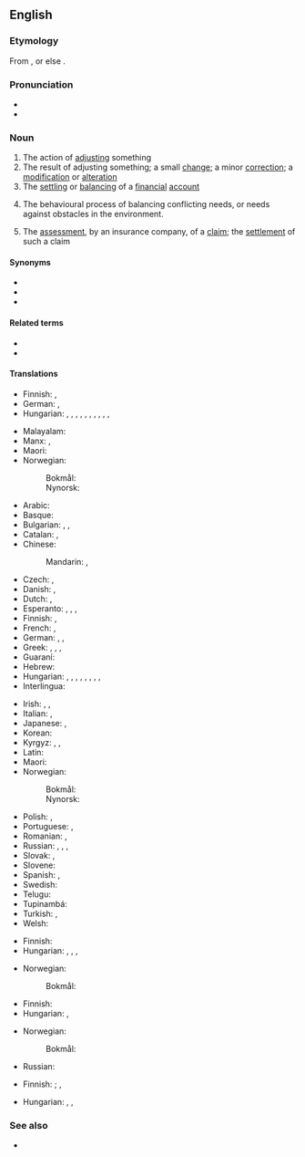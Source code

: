 ==English==

===Etymology===
From {{uder|en|fr|ajustement}}, or else {{suffix|en|adjust|ment}}.

===Pronunciation===
* {{IPA|en|/əˈdʒʌst.mənt/}}
* {{audio|en|en-us-adjustment.ogg|Audio (US)}}

===Noun===
{{en-noun|~}}

# The action of [[adjust]]ing something
# The result of adjusting something; a small [[change]]; a minor [[correction]]; a [[modification]] or [[alteration]]
# The [[settle|settling]] or [[balance|balancing]] of a [[financial]] [[account]]
#: {{ux|en|The credit card company made an '''adjustment''' to my account to waive the late fee.}}
# The behavioural process of balancing conflicting needs, or needs against obstacles in the environment.
#: {{ux|en|When Jim graduated, he found '''adjustment''' to the working world difficult.}}
# The [[assessment]], by an insurance company, of a [[claim]]; the [[settlement]] of such a claim

====Synonyms====
{{checksense|en}}
* {{l|en|change}}
* {{l|en|correction}}
* {{l|en|modification}}

====Related terms====
* {{l|en|adjustable}}
* {{l|en|adjuster}}

====Translations====
{{trans-top|action of adjusting}}
* Finnish: {{t+|fi|säätäminen}}, {{t+|fi|säätö}}
* German: {{t|de|Anpassen|n}}, {{t|de|[[geringfügiges]] [[Ändern]]|n}}
* Hungarian: {{t+|hu|beállítás}}, {{t+|hu|szabályozás}}, {{t|hu|hangolás}}, {{t|hu|finombeállítás}}, {{t|hu|finomhangolás}}, {{t+|hu|igazítás}}, {{t|hu|kiigazítás}}, {{t|hu|korrigálás}}, {{t+|hu|helyesbítés}}, {{t+|hu|módosítás}}, {{t+|hu|változtatás}}
{{trans-mid}}
* Malayalam: {{t+|ml|ക്രമീകരണം}}
* Manx: {{t|gv|kiartagh|m}}, {{t|gv|cochiartagh|m}}
* Maori: {{t|mi|whakarerekētanga}}
* Norwegian:
*: Bokmål: {{t|nb|justering|m|f}}
*: Nynorsk: {{t|nn|justering|f}}
{{trans-bottom}}

{{trans-top|result of adjusting, small change}}
* Arabic: {{t+|ar|ضَبْط|m}}
* Basque: {{t|eu|egokitze}}
* Bulgarian: {{t+|bg|нагласяване|n}}, {{t+|bg|приспособяване|n}}, {{t+|bg|настройка|f}}
* Catalan: {{t+|ca|ajust|m}}, {{t|ca|ajustament|m}}
* Chinese:
*: Mandarin: {{t+|cmn|調整|sc=Hani}}, {{t+|cmn|调整|tr=tiáozhěng|sc=Hani}}
* Czech: {{t+|cs|přizpůsobení}}, {{t+|cs|úprava}}
* Danish: {{t|da|justering|c}}, {{t|da|tilpasning|c}}
* Dutch: {{t+|nl|aanpassing|c}}, {{t+|nl|bijstelling|c}}
* Esperanto: {{t|eo|adapto}}, {{t|eo|akomodo}}, {{t|eo|alĝustigo}}, {{t|eo|ĝustigo}}
* Finnish: {{t+|fi|säätö}}, {{t|fi|hienosäätö}}
* French: {{t+|fr|ajustement|m}}, {{t|fr|arèglement|m}}
* German: {{t+|de|Anpassung|f}}, {{t+|de|Regulierung|f}}, {{t|de|[[geringfügige]] [[Änderung]]|f}}
* Greek: {{t+|el|διευθέτηση|f}}, {{t+|el|ρύθμιση|f}}, {{t+|el|προσαρμογή|f}}, {{t|el|διαβάθμηση|f}}
* Guaraní: {{t-needed|gn}}
* Hebrew: {{t+|he|כִּוּוּן|m}}
* Hungarian: {{t+|hu|beállítás}}, {{t+|hu|módosítás}}, {{t|hu|kiigazítás}}, {{t+|hu|igazítás}}, {{t+|hu|változtatás}}, {{t|hu|korrekció}}, {{t|hu|revízió}}, {{t|hu|korrigálás}}, {{t+|hu|helyesbítés}}
* Interlingua: {{t|ia|adjustamento}}
{{trans-mid}}
* Irish: {{t|ga|gabháil|m}}, {{t|ga|ceartú|m}}, {{t|ga|inleadh|m}}
* Italian: {{t+|it|adattamento|m}}, {{t+|it|inserimento|m}}
* Japanese: {{t+|ja|調整|tr=ちょうせい, chōsei|sc=Jpan}}, {{t+|ja|調節|tr=ちょうせつ, chōsetsu|sc=Jpan}}
* Korean: {{t-needed|ko}}
* Kyrgyz: {{t+|ky|жөнгө салуу}}, {{t+|ky|ыңгайлаштыруу}}, {{t|ky|ылайыктоо}}
* Latin: {{t|la|accommodātiō|f}}
* Maori: {{t|mi|whakarerekētanga}}
* Norwegian:
*: Bokmål: {{t|nb|justering|m|f}}
*: Nynorsk: {{t|nn|justering|f}}
* Polish: {{t+|pl|ustawienie|n}}, {{t+|pl|regulacja|f}}
* Portuguese: {{t|pt|ajustamento|m}}, {{t+|pt|ajuste|m}}
* Romanian: {{t+|ro|ajustare|f}}, {{t+|ro|acomodare|f}}
* Russian: {{t+|ru|приспоса́бливание}}, {{t+|ru|регулиро́вка|f}}, {{t+|ru|настро́йка|f}}, {{t+|ru|юстиро́вка|f}}
* Slovak: {{t|sk|prispôsobenie|n}}, {{t|sk|úprava|f}}
* Slovene: {{t|sl|popravek|m}}
* Spanish: {{t+|es|ajuste|m}}, {{t+|es|modificación|f}}
* Swedish: {{t+|sv|justering|c}}
* Telugu: {{t|te|సర్దుబాటు}}
* Tupinambá: {{t-needed|tpn}}
* Turkish: {{t+|tr|ayarlama}}, {{t+|tr|ayar}}
* Welsh: {{t|cy|cyweiriad|m}}
{{trans-bottom}}

{{trans-top|settling or balancing of a financial account}}
* Finnish: {{t+|fi|korjaus}}
* Hungarian: {{t+|hu|kiegyenlítés}}, {{t+|hu|jóváírás}}, {{t+|hu|megtérítés}}, {{t+|hu|visszatérítés}}
{{trans-mid}}
* Norwegian:
*: Bokmål: {{t|nb|korrigering|m|f}}
{{trans-bottom}}

{{trans-top|process of balancing conflicting needs}}
* Finnish: {{t+|fi|sopeutuminen}}
* Hungarian: {{t+|hu|alkalmazkodás}}, {{t|hu|igazodás}}
{{trans-mid}}
* Norwegian:
*: Bokmål: {{t+|nb|omstilling|m|f}}
* Russian: {{t+|ru|адапта́ция|f}}
{{trans-bottom}}

{{trans-top|assessment or settlement by an insurance company}}
* Finnish: {{t+|fi|arviointi}} {{qualifier|assessment}}; {{t+|fi|korvaus}}, {{t+|fi|korvaaminen}} {{qualifier|settlement}}
{{trans-mid}}
* Hungarian: {{t+|hu|elintézés}}, {{t+|hu|rendezés}}, {{t|hu|kárrendezés}}
{{trans-bottom}}

===See also===
* {{pedia}}